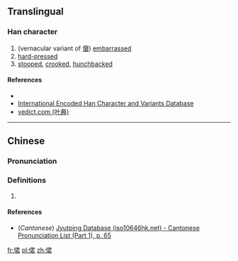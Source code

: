 ==Translingual==

===Han character===
{{Han char|rn=9|rad=人|as=07|sn=9|four=|canj=OSKR|ids=⿰亻君}}

# (vernacular variant of [[僒]]) [[embarrassed]]
# [[hard-pressed]]
# [[stooped]], [[crooked]], [[hunchbacked]]

====References====
* {{Han ref|kx=0103.090|dkj=00635|hdz=10166.100|uh=4FB0|ud=20400}}
*[http://chardb.iis.sinica.edu.tw/char/7074 International Encoded Han Character and Variants Database]
*[http://yedict.com/htm/4F/4FB0.htm yedict.com (叶典)]

----

==Chinese==
{{zh-forms}}

===Pronunciation===
{{zh-pron
|m=jiǒng
|c=kwan3
|mc=
|oc=
|ma=
|cat=a
}}

===Definitions===
# {{rfdef|lang=zh}}

====References====
*(''Cantonese'') [http://www.iso10646hk.net/jp/document/download.jsp Jyutping Database (iso10646hk.net) - Cantonese Pronunciation List (Part 1), p. 65]

[[fr:侰]]
[[pl:侰]]
[[zh:侰]]
